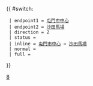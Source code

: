 {{ #switch: {{{format|}}}
  | endpoint1 = [[屯門市中心公共運輸交匯處|屯門市中心]]
  | endpoint2 = [[沙田馬場巴士總站|沙田馬場]]
  | direction = 2
  | status = {{HK Bus Status|RS}}
  | inline = [[屯門市中心公共運輸交匯處|屯門市中心]] ↔ [[沙田馬場巴士總站|沙田馬場]]
  | normal =
  | full =
}}<noinclude>[[Category:九龍巴士路線模板|8]]</noinclude>